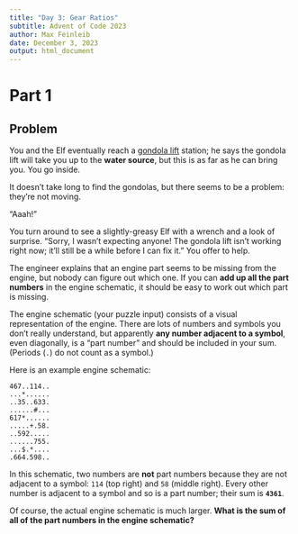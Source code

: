 ```yaml
---
title: "Day 3: Gear Ratios"
subtitle: Advent of Code 2023
author: Max Feinleib
date: December 3, 2023
output: html_document
---
```


# Part 1

## Problem

You and the Elf eventually reach a [gondola lift](https://en.wikipedia.org/wiki/Gondola_lift) station; he says the gondola lift will take you up to the **water source**, but this is as far as he can bring you. You go inside.

It doesn't take long to find the gondolas, but there seems to be a problem: they're not moving.

"Aaah!"

You turn around to see a slightly-greasy Elf with a wrench and a look of surprise. "Sorry, I wasn't expecting anyone! The gondola lift isn't working right now; it'll still be a while before I can fix it." You offer to help.

The engineer explains that an engine part seems to be missing from the engine, but nobody can figure out which one. If you can **add up all the part numbers** in the engine schematic, it should be easy to work out which part is missing.

The engine schematic (your puzzle input) consists of a visual representation of the engine. There are lots of numbers and symbols you don't really understand, but apparently **any number adjacent to a symbol**, even diagonally, is a "part number" and should be included in your sum. (Periods (`.`) do not count as a symbol.)

Here is an example engine schematic:

```
467..114..
...*......
..35..633.
......#...
617*......
.....+.58.
..592.....
......755.
...$.*....
.664.598..
```

In this schematic, two numbers are **not** part numbers because they are not adjacent to a symbol: `114` (top right) and `58` (middle right). Every other number is adjacent to a symbol and so is a part number; their sum is **`4361`**.

Of course, the actual engine schematic is much larger. **What is the sum of all of the part numbers in the engine schematic?**
